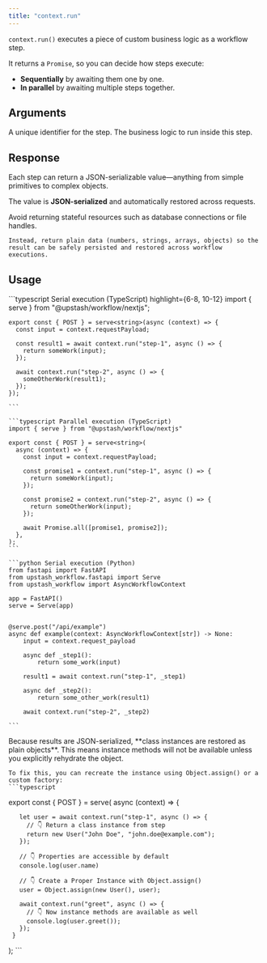 ```yaml
---
title: "context.run"
---
```


`context.run()` executes a piece of custom business logic as a workflow step.

It returns a `Promise`, so you can decide how steps execute:
- **Sequentially** by awaiting them one by one.
- **In parallel** by awaiting multiple steps together.

##  Arguments

<ParamField body="stepName" type="string">
    A unique identifier for the step.
</ParamField>

<ParamField body="stepFunction" type="function">
    The business logic to run inside this step.
</ParamField>

## Response

Each step can return a JSON-serializable value—anything from simple primitives to complex objects.

The value is **JSON-serialized** and automatically restored across requests.

<Warning>
    Avoid returning stateful resources such as database connections or file handles.

    Instead, return plain data (numbers, strings, arrays, objects) so the result can be safely persisted and restored across workflow executions.
</Warning>

## Usage

<CodeGroup>
    ```typescript Serial execution (TypeScript) highlight={6-8, 10-12}
    import { serve } from "@upstash/workflow/nextjs";

    export const { POST } = serve<string>(async (context) => {
      const input = context.requestPayload;

      const result1 = await context.run("step-1", async () => {
        return someWork(input);
      });

      await context.run("step-2", async () => {
        someOtherWork(result1);
      });
    });

    ```

    ```typescript Parallel execution (TypeScript)
    import { serve } from "@upstash/workflow/nextjs"

    export const { POST } = serve<string>(
      async (context) => {
        const input = context.requestPayload;

        const promise1 = context.run("step-1", async () => {
          return someWork(input);
        });

        const promise2 = context.run("step-2", async () => {
          return someOtherWork(input);
        });

        await Promise.all([promise1, promise2]);
      },
    );
    ```

    ```python Serial execution (Python)
    from fastapi import FastAPI
    from upstash_workflow.fastapi import Serve
    from upstash_workflow import AsyncWorkflowContext

    app = FastAPI()
    serve = Serve(app)


    @serve.post("/api/example")
    async def example(context: AsyncWorkflowContext[str]) -> None:
        input = context.request_payload

        async def _step1():
            return some_work(input)

        result1 = await context.run("step-1", _step1)

        async def _step2():
            return some_other_work(result1)

        await context.run("step-2", _step2)

    ```
</CodeGroup>


<Info>
    Because results are JSON-serialized, **class instances are restored as plain objects**.
    This means instance methods will not be available unless you explicitly rehydrate the object.

    To fix this, you can recreate the instance using Object.assign() or a custom factory:
    ```typescript
   export const { POST } = serve(
    async (context) => {

       let user = await context.run("step-1", async () => {
         // 👇 Return a class instance from step
         return new User("John Doe", "john.doe@example.com");
       });

       // 👇 Properties are accessible by default
       console.log(user.name)

       // 👇 Create a Proper Instance with Object.assign()
       user = Object.assign(new User(), user);

       await context.run("greet", async () => {
         // 👇 Now instance methods are available as well
         console.log(user.greet());
       });
     }
   );
    ```
</Info>
